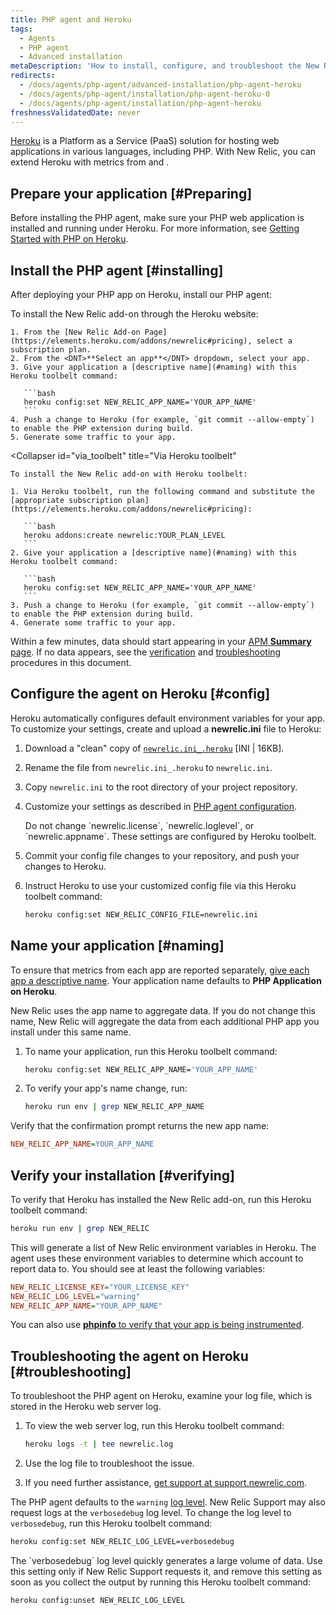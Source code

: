 ```yaml
---
title: PHP agent and Heroku
tags:
  - Agents
  - PHP agent
  - Advanced installation
metaDescription: 'How to install, configure, and troubleshoot the New Relic PHP agent on Heroku.'
redirects:
  - /docs/agents/php-agent/advanced-installation/php-agent-heroku
  - /docs/agents/php-agent/installation/php-agent-heroku-0
  - /docs/agents/php-agent/installation/php-agent-heroku
freshnessValidatedDate: never
---
```


[Heroku](//www.heroku.com/) is a Platform as a Service (PaaS) solution for hosting web applications in various languages, including PHP. With New Relic, you can extend Heroku with metrics from [<InlinePopover type="apm" />](/docs/apm/new-relic-apm/getting-started/welcome-new-relic-apm) and [<InlinePopover type="browser" />](/docs/browser/new-relic-browser/getting-started/new-relic-browser).

## Prepare your application [#Preparing]

Before installing the PHP agent, make sure your PHP web application is installed and running under Heroku. For more information, see [Getting Started with PHP on Heroku](//devcenter.heroku.com/articles/getting-started-with-php).

## Install the PHP agent [#installing]

After deploying your PHP app on Heroku, install our PHP agent:

<CollapserGroup>
  <Collapser
    id="via_heroku"
    title="Via the Heroku website"
  >
    To install the New Relic add-on through the Heroku website:

    1. From the [New Relic Add-on Page](https://elements.heroku.com/addons/newrelic#pricing), select a subscription plan.
    2. From the <DNT>**Select an app**</DNT> dropdown, select your app.
    3. Give your application a [descriptive name](#naming) with this Heroku toolbelt command:

       ```bash
       heroku config:set NEW_RELIC_APP_NAME='YOUR_APP_NAME'
       ```
    4. Push a change to Heroku (for example, `git commit --allow-empty`) to enable the PHP extension during build.
    5. Generate some traffic to your app.
  </Collapser>

  <Collapser
    id="via_toolbelt"
    title="Via Heroku toolbelt"
  >
    To install the New Relic add-on with Heroku toolbelt:

    1. Via Heroku toolbelt, run the following command and substitute the [appropriate subscription plan](https://elements.heroku.com/addons/newrelic#pricing):

       ```bash
       heroku addons:create newrelic:YOUR_PLAN_LEVEL
       ```
    2. Give your application a [descriptive name](#naming) with this Heroku toolbelt command:

       ```bash
       heroku config:set NEW_RELIC_APP_NAME='YOUR_APP_NAME'
       ```
    3. Push a change to Heroku (for example, `git commit --allow-empty`) to enable the PHP extension during build.
    4. Generate some traffic to your app.
  </Collapser>
</CollapserGroup>

Within a few minutes, data should start appearing in your [APM <DNT>**Summary**</DNT> page](/docs/apm/applications-menu/monitoring/apm-overview-page). If no data appears, see the [verification](#verifying) and [troubleshooting](#troubleshooting) procedures in this document.

## Configure the agent on Heroku [#config]

Heroku automatically configures default environment variables for your app. To customize your settings, create and upload a <DNT>**newrelic.ini**</DNT> file to Heroku:

1. Download a "clean" copy of [`newrelic.ini_.heroku`](./files/newrelic.ini_.heroku) [INI | 16KB].
2. Rename the file from `newrelic.ini_.heroku` to `newrelic.ini`.
3. Copy `newrelic.ini` to the root directory of your project repository.
4. Customize your settings as described in [PHP agent configuration](/docs/agents/php-agent/configuration/php-agent-configuration).

   <Callout variant="caution">
     Do not change `newrelic.license`, `newrelic.loglevel`, or `newrelic.appname`. These settings are configured by Heroku toolbelt.
   </Callout>
5. Commit your config file changes to your repository, and push your changes to Heroku.
6. Instruct Heroku to use your customized config file via this Heroku toolbelt command:

   ```bash
   heroku config:set NEW_RELIC_CONFIG_FILE=newrelic.ini
   ```

## Name your application [#naming]

To ensure that metrics from each app are reported separately, [give each app a descriptive name](/docs/apm/new-relic-apm/installation-configuration/naming-your-application#app-name). Your application name defaults to <DNT>**PHP Application on Heroku**</DNT>.

New Relic uses the app name to aggregate data. If you do not change this name, New Relic will aggregate the data from each additional PHP app you install under this same name.

1. To name your application, run this Heroku toolbelt command:

   ```bash
   heroku config:set NEW_RELIC_APP_NAME='YOUR_APP_NAME'
   ```
2. To verify your app's name change, run:

   ```bash
   heroku run env | grep NEW_RELIC_APP_NAME
   ```

Verify that the confirmation prompt returns the new app name:

```ini
NEW_RELIC_APP_NAME=YOUR_APP_NAME
```

## Verify your installation [#verifying]

To verify that Heroku has installed the New Relic add-on, run this Heroku toolbelt command:

```bash
heroku run env | grep NEW_RELIC
```

This will generate a list of New Relic environment variables in Heroku. The agent uses these environment variables to determine which account to report data to. You should see at least the following variables:

```ini
NEW_RELIC_LICENSE_KEY="YOUR_LICENSE_KEY"
NEW_RELIC_LOG_LEVEL="warning"
NEW_RELIC_APP_NAME="YOUR_APP_NAME"
```

You can also use [<DNT>**phpinfo**</DNT> to verify that your app is being instrumented](/docs/agents/php-agent/troubleshooting/using-phpinfo-verify-php).

## Troubleshooting the agent on Heroku [#troubleshooting]

To troubleshoot the PHP agent on Heroku, examine your log file, which is stored in the Heroku web server log.

1. To view the web server log, run this Heroku toolbelt command:

   ```bash
   heroku logs -t | tee newrelic.log
   ```
2. Use the log file to troubleshoot the issue.
3. If you need further assistance, [get support at support.newrelic.com](https://support.newrelic.com).

The PHP agent defaults to the `warning` [log level](/docs/agents/php-agent/configuration/php-agent-configuration#inivar-loglevel). New Relic Support may also request logs at the `verbosedebug` log level. To change the log level to `verbosedebug`, run this Heroku toolbelt command:

```bash
heroku config:set NEW_RELIC_LOG_LEVEL=verbosedebug
```

<Callout variant="caution">
  The `verbosedebug` log level quickly generates a large volume of data. Use this setting only if New Relic Support requests it, and remove this setting as soon as you collect the output by running this Heroku toolbelt command:

  ```bash
  heroku config:unset NEW_RELIC_LOG_LEVEL
  ```
</Callout>

<InstallFeedback />

